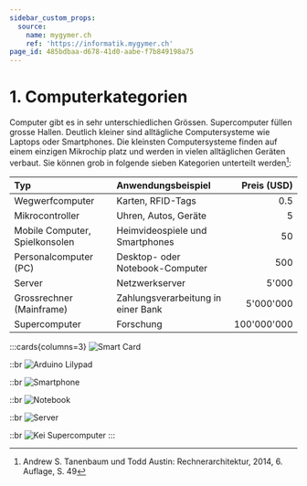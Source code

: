 ```yaml
---
sidebar_custom_props:
  source:
    name: mygymer.ch
    ref: 'https://informatik.mygymer.ch'
page_id: 485bdbaa-d678-41d0-aabe-f7b849198a75
---
```


# 1. Computerkategorien

Computer gibt es in sehr unterschiedlichen Grössen. Supercomputer füllen grosse Hallen. Deutlich kleiner sind alltägliche Computersysteme wie Laptops oder Smartphones. Die kleinsten Computersysteme finden auf einem einzigen Mikrochip platz und werden in vielen alltäglichen Geräten verbaut. Sie können grob in folgende sieben Kategorien unterteilt werden[^1]:

| Typ                            | Anwendungsbeispiel                 | Preis (USD) |
| :----------------------------- | :--------------------------------- | ----------: |
| Wegwerfcomputer                | Karten, RFID-Tags                  |         0.5 |
| Mikrocontroller                | Uhren, Autos, Geräte               |           5 |
| Mobile Computer, Spielkonsolen | Heimvideospiele und Smartphones    |          50 |
| Personalcomputer (PC)          | Desktop- oder Notebook-Computer    |         500 |
| Server                         | Netzwerkserver                     |       5'000 |
| Grossrechner (Mainframe)       | Zahlungsverarbeitung in einer Bank |   5'000'000 |
| Supercomputer                  | Forschung                          | 100'000'000 |

:::cards{columns=3}
![Smart Card](images/01-smart-card.jpg)

::br
![Arduino Lilypad](images/01-arduino-lilypad.jpg)

::br
![Smartphone](images/01-smartphone.jpg)

::br
![Notebook](images/01-notebook.jpg)

::br
![Server](images/01-server-racks.jpg)

::br
![Kei Supercomputer](images/01-kei-supercomputer.jpg)
:::

[^1]: Andrew S. Tanenbaum und Todd Austin: Rechnerarchitektur, 2014, 6. Auflage, S. 49

